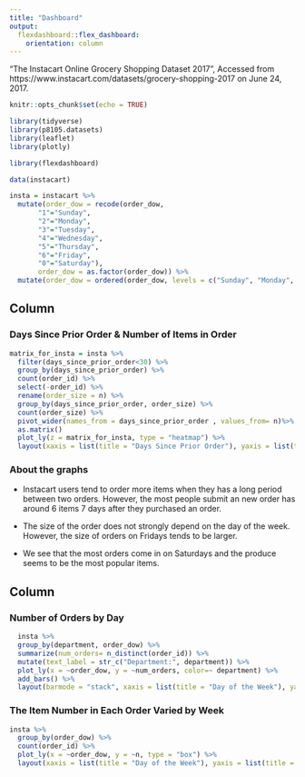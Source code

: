 ```yaml
---
title: "Dashboard"
output: 
  flexdashboard::flex_dashboard:
    orientation: column
---
```

“The Instacart Online Grocery Shopping Dataset 2017”, Accessed from  https://www.instacart.com/datasets/grocery-shopping-2017 on June 24, 2017.

```r
knitr::opts_chunk$set(echo = TRUE)

library(tidyverse)
library(p8105.datasets)
library(leaflet)
library(plotly)

library(flexdashboard)
```

```r
data(instacart)

insta = instacart %>%
  mutate(order_dow = recode(order_dow, 
       "1"="Sunday",
       "2"="Monday",
       "3"="Tuesday",
       "4"="Wednesday",
       "5"="Thursday",
       "6"="Friday",
       "0"="Saturday"), 
       order_dow = as.factor(order_dow)) %>%
  mutate(order_dow = ordered(order_dow, levels = c("Sunday", "Monday", "Tuesday", "Wednesday", "Thursday", "Friday", "Saturday")))

```
Column {data-width=450}
--------------------------------------------------------------------

### Days Since Prior Order & Number of Items in Order

```r
matrix_for_insta = insta %>%
  filter(days_since_prior_order<30) %>%
  group_by(days_since_prior_order) %>%
  count(order_id) %>%
  select(-order_id) %>%
  rename(order_size = n) %>%
  group_by(days_since_prior_order, order_size) %>%
  count(order_size) %>%
  pivot_wider(names_from = days_since_prior_order , values_from= n)%>%
  as.matrix()
  plot_ly(z = matrix_for_insta, type = "heatmap") %>%
  layout(xaxis = list(title = "Days Since Prior Order"), yaxis = list(title = "Number of Items in Order"))
``` 

### About the graphs

* Instacart users tend to order more items when they
has a long period between two orders. However, the 
most people submit an new order has around 6 items 
7 days after they purchased an order.

* The size of the order does not strongly depend on 
the day of the week. However, the size of orders on 
Fridays tends to be larger.

* We see that the most orders come in on Saturdays
and the produce seems to be the most popular items. 


Column {data-width=450}
--------------------------------------------------------------------

### Number of Orders by Day

```r

  insta %>%
  group_by(department, order_dow) %>%
  summarize(num_orders= n_distinct(order_id)) %>%
  mutate(text_label = str_c("Department:", department)) %>% 
  plot_ly(x = ~order_dow, y = ~num_orders, color=~ department) %>%
  add_bars() %>%
  layout(barmode = "stack", xaxis = list(title = "Day of the Week"), yaxis = list(title = "Number of Orders"))

```

### The Item Number in Each Order Varied by Week

```r
insta %>%
  group_by(order_dow) %>%
  count(order_id) %>%
  plot_ly(x = ~order_dow, y = ~n, type = "box") %>%
  layout(xaxis = list(title = "Day of the Week"), yaxis = list(title = "Number of Items in Order"))
  
``` 

